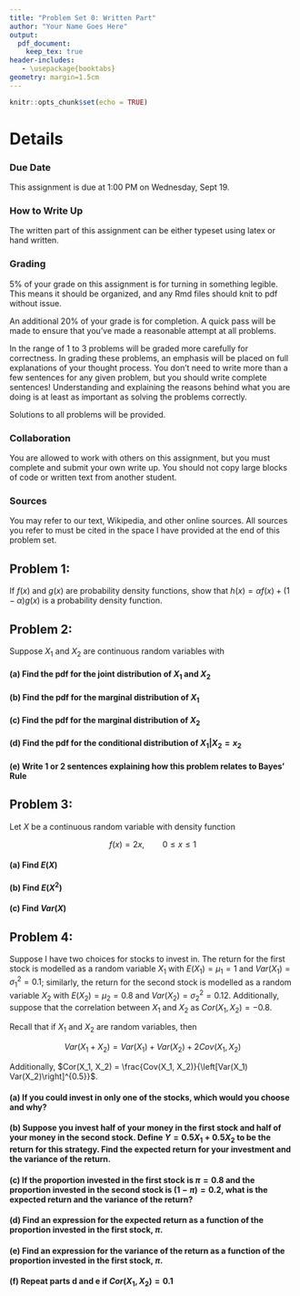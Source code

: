 ```yaml
---
title: "Problem Set 0: Written Part"
author: "Your Name Goes Here"
output:
  pdf_document:
    keep_tex: true
header-includes:
   - \usepackage{booktabs}
geometry: margin=1.5cm
---
```


```r
knitr::opts_chunk$set(echo = TRUE)
```

# Details

### Due Date

This assignment is due at 1:00 PM on Wednesday, Sept 19.

### How to Write Up

The written part of this assignment can be either typeset using latex or hand written.

### Grading

5% of your grade on this assignment is for turning in something legible.  This means it should be organized, and any Rmd files should knit to pdf without issue.

An additional 20% of your grade is for completion.  A quick pass will be made to ensure that you've made a reasonable attempt at all problems.

In the range of 1 to 3 problems will be graded more carefully for correctness.  In grading these problems, an emphasis will be placed on full explanations of your thought process.  You don't need to write more than a few sentences for any given problem, but you should write complete sentences!  Understanding and explaining the reasons behind what you are doing is at least as important as solving the problems correctly.

Solutions to all problems will be provided.

### Collaboration

You are allowed to work with others on this assignment, but you must complete and submit your own write up.  You should not copy large blocks of code or written text from another student.

### Sources

You may refer to our text, Wikipedia, and other online sources.  All sources you refer to must be cited in the space I have provided at the end of this problem set.

## Problem 1:

If $f(x)$ and $g(x)$ are probability density functions, show that $h(x) = \alpha f(x) + (1 - \alpha) g(x)$ is a probability density function.


## Problem 2:

Suppose $X_1$ and $X_2$ are continuous random variables with

\begin{align*}
X_1 &\sim \text{Unif}(0, 1) \\
X_2 | X_1 = x_1 &\sim \text{Unif}(0, X_1) \\
\end{align*}

#### (a) Find the pdf for the joint distribution of $X_1$ and $X_2$

#### (b) Find the pdf for the marginal distribution of $X_1$

#### (c) Find the pdf for the marginal distribution of $X_2$

#### (d) Find the pdf for the conditional distribution of $X_1 | X_2 = x_2$

#### (e) Write 1 or 2 sentences explaining how this problem relates to Bayes' Rule

## Problem 3:

Let $X$ be a continuous random variable with density function

$$f(x) = 2x, \qquad 0 \leq x \leq 1$$

#### (a) Find $E(X)$

#### (b) Find $E(X^2)$

#### (c) Find $Var(X)$

## Problem 4:

Suppose I have two choices for stocks to invest in.  The return for the first stock is modelled as a random variable $X_1$ with $E(X_1) = \mu_1 = 1$ and $Var(X_1) = \sigma^2_1 = 0.1$; similarly, the return for the second stock is modelled as a random variable $X_2$ with $E(X_2) = \mu_2 = 0.8$ and $Var(X_2) = \sigma^2_2 = 0.12$.  Additionally, suppose that the correlation between $X_1$ and $X_2$ as $Cor(X_1, X_2) = -0.8$.

Recall that if $X_1$ and $X_2$ are random variables, then

$$Var(X_1 + X_2) = Var(X_1) + Var(X_2) + 2 Cov(X_1, X_2)$$

Additionally, $Cor(X_1, X_2) = \frac{Cov(X_1, X_2)}{\left[Var(X_1) Var(X_2)\right]^{0.5}}$.

#### (a) If you could invest in only one of the stocks, which would you choose and why?

#### (b) Suppose you invest half of your money in the first stock and half of your money in the second stock.  Define $Y = 0.5 X_1 + 0.5 X_2$ to be the return for this strategy.  Find the expected return for your investment and the variance of the return.

#### (c) If the proportion invested in the first stock is $\pi = 0.8$ and the proportion invested in the second stock is $(1 - \pi) = 0.2$, what is the expected return and the variance of the return?

#### (d) Find an expression for the expected return as a function of the proportion invested in the first stock, $\pi$.

#### (e) Find an expression for the variance of the return as a function of the proportion invested in the first stock, $\pi$.

#### (f) Repeat parts d and e if $Cor(X_1, X_2) = 0.1$



